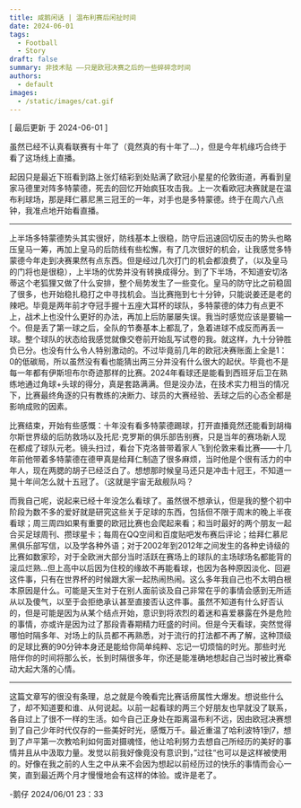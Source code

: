 ```yaml
---
title: 咸鹅闲话 | 温布利赛后闲扯时间
date: 2024-06-01
tags:
  - Football
  - Story
draft: false
summary: 非技术贴 ——只是欧冠决赛之后的一些碎碎念时间
authors:
  - default
images:
  - /static/images/cat.gif
---
```


[ 最后更新 于 2024-06-01 ]

虽然已经不认真看联赛有十年了（竟然真的有十年了…），但是今年机缘巧合终于看了这场线上直播。

起因只是最近下班看到路上张灯结彩到处贴满了欧冠小星星的伦敦街道，再看到皇家马德里对阵多特蒙德，死去的回忆开始疯狂攻击我。上一次看欧冠决赛就是在温布利球场，那是拜仁慕尼黑三冠王的一年，对手也是多特蒙德。终于在周六八点钟，我准点地开始看直播。

---

上半场多特蒙德势头其实很好，防线基本上很稳，防守后迅速回切反击的势头也略压皇马一筹，再加上皇马的后防线有些松懈，有了几次很好的机会，让我感觉多特蒙德今年走到决赛果然有点东西。但是经过几次打门的机会都浪费了，（以及皇马的门将也是很稳），上半场的优势并没有转换成得分。到了下半场，不知道安切洛蒂这个老狐狸又做了什么安排，整个局势发生了一些变化。皇马的防守比之前稳固了很多，也开始稳扎稳打之中寻找机会。当比赛拖到七十分钟，只能说姜还是老的辣吧。毕竟是两年前才夺冠手握十五座大耳杯的球队，多特蒙德的体力有点更不上，战术上也没什么更好的办法，再加上后防屡屡失误。我当时感觉应该是要输一个。但是丢了第一球之后，全队的节奏基本上都乱了，急着进球不成反而再丢一球。整个球队的状态给我感觉就像交卷前开始乱写试卷的我。就这样，九十分钟胜负已分。也没有什么令人特别激动的。不过毕竟前几年的欧冠决赛账面上全是1：0的低碳局，所以虽然没有看也能猜出两三分并没有什么很大的起伏。毕竟也不是每一年都有伊斯坦布尔奇迹那样的比赛。2024年看球还是能看到西班牙后卫在熟练地通过角球+头球的得分，真是套路满满。但是没办法，在技术实力相当的情况下，比赛最终角逐的只有教练的决断力、球员的大赛经验、丢球之后的心态全都是影响成败的因素。

比赛结束，开始有些感慨：十年没有看多特蒙德踢球，打开直播竟然还能看到胡梅尔斯世界级的后防救场以及托尼·克罗斯的俱乐部告别赛，只是当年的赛场新人现在都成了球队元老。镜头扫过，看台下克洛普带着家人飞到伦敦来看比赛——十几年前他带着多特蒙德在德甲真是给拜仁制造了很多麻烦，当时他是个很有活力的中年人，现在两腮的胡子已经泛白了。想想那时候皇马还只是冲击十冠王，不知道一晃十年间怎么就十五冠了。（这就是宇宙无敌舰队吗？

而我自己呢，说起来已经十年没怎么看球了。虽然很不想承认，但是我的整个初中阶段为数不多的爱好就是研究这些关于足球的东西，包括但不限于周末的晚上半夜看球；周三周四如果有重要的欧冠比赛也会爬起来看；和当时最好的两个朋友一起合买足球周刊、攒球星卡；每周在QQ空间和百度贴吧发布赛后评论；给拜仁慕尼黑俱乐部写信，以及学各种外语；对于2002年到2012年之间发生的各种史诗级的比赛如数家珍，对于全欧洲大部分当时活跃在赛场上的球队的主场球场名都能背的滚瓜烂熟…但上高中以后因为住校的缘故不再能看球，也因为各种原因淡化、回避这件事，只有在世界杯的时候跟大家一起热闹热闹。这么多年我自己也不太明白根本原因是什么。可能是天生对于在别人面前谈及自己非常在乎的事情会感到无所适从以及傻气，以至于会拒绝承认甚至直接否认这件事。虽然不知道有什么好否认的，但是可能是因为从某个结点开始，意识到将浓烈的着迷和喜爱暴露在外是危险的事情，亦或许是因为过了那段青春期精力旺盛的时间。但是今天看球，突然觉得哪怕时隔多年、对场上的队员都不再熟悉，对于流行的打法都不再了解，这种顶级的足球比赛的90分钟本身还是能给你简单纯粹、忘记一切烦恼的时光。那些时光陪伴你的时间将那么长，长到时隔很多年，你还是能准确地想起自己当时被比赛牵动大起大落的心情。

---

这篇文章写的很没有条理，总之就是今晚看完比赛话痨属性大爆发。想说些什么了，却不知道要和谁、从何说起。以前一起看球的两三个好朋友也早就没了联系，各自过上了很不一样的生活。如今自己正身处在距离温布利不远，因由欧冠决赛想到了自己少年时代仅存的一些美好时光，感慨万千。最近重温了哈利波特1到7，想到了卢平第一次教哈利如何面对摄魂怪，他让哈利努力去想自己所经历的美好的事情并且从中汲取力量。发觉以前我好像竟没有意识到，”过往“也可以是这样被使用的。好像在我之前的人生之中从来不会因为想起以前经历过的快乐的事情而会心一笑，直到最近两个月才慢慢地会有这样的体验。或许是老了。

-鹅仔
2024/06/01 23：33
